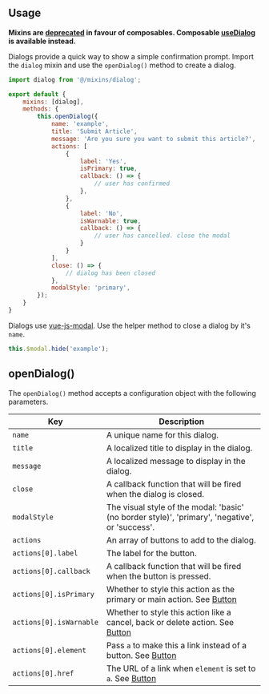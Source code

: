 
<Meta title="mixins/dialog" />

## Usage

**Mixins are [deprecated](../?path=/docs/guide-technical-roadmap--docs#vue3-composition-api-35) in favour of composables. Composable [useDialog](../?path=/docs/composables-usedialog--docs) is available instead.**

Dialogs provide a quick way to show a simple confirmation prompt. Import the `dialog` mixin and use the `openDialog()` method to create a dialog.

```js
import dialog from '@/mixins/dialog';

export default {
	mixins: [dialog],
	methods: {
		this.openDialog({
			name: 'example',
			title: 'Submit Article',
			message: 'Are you sure you want to submit this article?',
			actions: [
				{
					label: 'Yes',
					isPrimary: true,
					callback: () => {
						// user has confirmed
					},
				},
				{
					label: 'No',
					isWarnable: true,
					callback: () => {
						// user has cancelled. close the modal
					}
				}
			],
			close: () => {
				// dialog has been closed
			},
			modalStyle: 'primary',
		});
	}
}
```

Dialogs use [vue-js-modal](https://github.com/euvl/vue-js-modal). Use the helper method to close a dialog by it's `name`.

```js
this.$modal.hide('example');
```

## openDialog()

The `openDialog()` method accepts a configuration object with the following parameters.

| Key | Description |
| --- | --- |
| `name` | A unique name for this dialog. |
| `title` | A localized title to display in the dialog. |
| `message` | A localized message to display in the dialog. |
| `close` | A callback function that will be fired when the dialog is closed. |
| `modalStyle` | The visual style of the modal: 'basic' (no border style)', 'primary', 'negative', or 'success'. |
| `actions` | An array of buttons to add to the dialog. |
| `actions[0].label` | The label for the button. |
| `actions[0].callback` | A callback function that will be fired when the button is pressed. |
| `actions[0].isPrimary` | Whether to style this action as the primary or main action. See [Button](#/component/Button) |
| `actions[0].isWarnable` | Whether to style this action like a cancel, back or delete action. See [Button](#/component/Button) |
| `actions[0].element` | Pass `a` to make this a link instead of a button. See [Button](#/component/Button) |
| `actions[0].href` | The URL of a link when `element` is set to `a`. See [Button](#/component/Button) |
